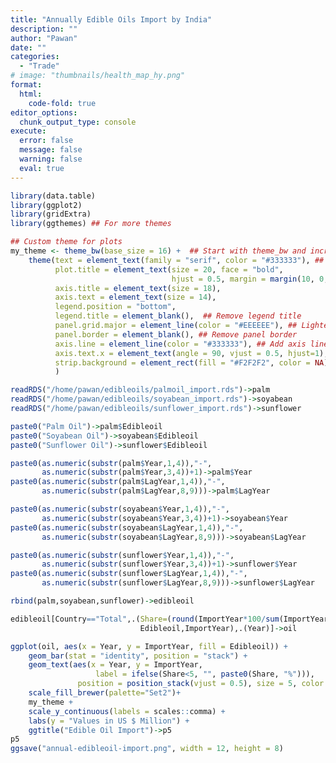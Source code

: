 ```yaml
---
title: "Annually Edible Oils Import by India"
description: ""
author: "Pawan"
date: ""
categories:
  - "Trade"
# image: "thumbnails/health_map_hy.png"
format:
  html:
    code-fold: true
editor_options:
  chunk_output_type: console
execute:
  error: false
  message: false
  warning: false
  eval: true
---
```


```r
library(data.table)
library(ggplot2)
library(gridExtra)
library(ggthemes) ## For more themes

## Custom theme for plots
my_theme <- theme_bw(base_size = 16) +  ## Start with theme_bw and increase base size
    theme(text = element_text(family = "serif", color = "#333333"), ## Set font family and color
          plot.title = element_text(size = 20, face = "bold",
                                    hjust = 0.5, margin = margin(10, 0, 10, 0)), ## Center and style title
          axis.title = element_text(size = 18),
          axis.text = element_text(size = 14),
          legend.position = "bottom",
          legend.title = element_blank(),  ## Remove legend title
          panel.grid.major = element_line(color = "#EEEEEE"), ## Lighter grid lines
          panel.border = element_blank(), ## Remove panel border
          axis.line = element_line(color = "#333333"), ## Add axis lines
          axis.text.x = element_text(angle = 90, vjust = 0.5, hjust=1),
          strip.background = element_rect(fill = "#F2F2F2", color = NA) ## Style facet strips (if used)
          )
```
```r
readRDS("/home/pawan/edibleoils/palmoil_import.rds")->palm
readRDS("/home/pawan/edibleoils/soyabean_import.rds")->soyabean
readRDS("/home/pawan/edibleoils/sunflower_import.rds")->sunflower

paste0("Palm Oil")->palm$Edibleoil
paste0("Soyabean Oil")->soyabean$Edibleoil
paste0("Sunflower Oil")->sunflower$Edibleoil

paste0(as.numeric(substr(palm$Year,1,4)),"-",
       as.numeric(substr(palm$Year,3,4))+1)->palm$Year
paste0(as.numeric(substr(palm$LagYear,1,4)),"-",
       as.numeric(substr(palm$LagYear,8,9)))->palm$LagYear

paste0(as.numeric(substr(soyabean$Year,1,4)),"-",
       as.numeric(substr(soyabean$Year,3,4))+1)->soyabean$Year
paste0(as.numeric(substr(soyabean$LagYear,1,4)),"-",
       as.numeric(substr(soyabean$LagYear,8,9)))->soyabean$LagYear

paste0(as.numeric(substr(sunflower$Year,1,4)),"-",
       as.numeric(substr(sunflower$Year,3,4))+1)->sunflower$Year
paste0(as.numeric(substr(sunflower$LagYear,1,4)),"-",
       as.numeric(substr(sunflower$LagYear,8,9)))->sunflower$LagYear

rbind(palm,soyabean,sunflower)->edibleoil

edibleoil[Country=="Total",.(Share=(round(ImportYear*100/sum(ImportYear))),
                             Edibleoil,ImportYear),.(Year)]->oil
```
```r
ggplot(oil, aes(x = Year, y = ImportYear, fill = Edibleoil)) +
    geom_bar(stat = "identity", position = "stack") +
    geom_text(aes(x = Year, y = ImportYear,
                   label = ifelse(Share<5, "", paste0(Share, "%"))),
               position = position_stack(vjust = 0.5), size = 5, color = "black") +
    scale_fill_brewer(palette="Set2")+
    my_theme +
    scale_y_continuous(labels = scales::comma) +
    labs(y = "Values in US $ Million") +
    ggtitle("Edible Oil Import")->p5
p5
ggsave("annual-edibleoil-import.png", width = 12, height = 8)
```
